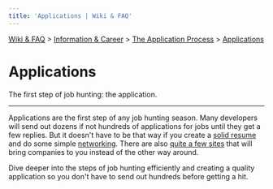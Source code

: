 ```yaml
---
title: 'Applications | Wiki & FAQ'
---
```



[Wiki & FAQ](/wiki-faq) > [Information & Career](/wiki-faq/information-career) > [The Application Process](/wiki-faq/information-career/application-process) > [Applications](/wiki-faq/information-career/application-process/applications)

<h1 className={styles.bigTitle}>Applications</h1>

The first step of job hunting: the application.

---

Applications are the first step of any job hunting season. Many developers will send out dozens if not hundreds of applications for jobs until they get a few replies. But it doesn't have to be that way if you create a [solid resume](/wiki-faq/information-career/application-process/resumes) and do some simple [networking](/wiki-faq/information-career/application-process/referrals). There are also [quite a few sites](/wiki-faq/information-career/application-process/job-hunting-websites) that will bring companies to you instead of the other way around.‌

Dive deeper into the steps of job hunting efficiently and creating a quality application so you don't have to send out hundreds before getting a hit.
